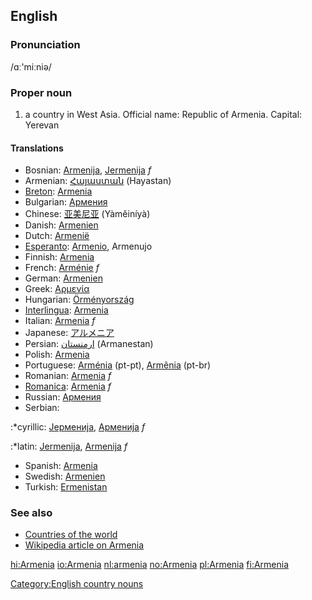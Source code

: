 {{wikipedia}}
==English==
===Pronunciation===
/&#593;ː'miːniə/
===Proper noun===
# a country in West Asia. Official name: Republic of Armenia. Capital: Yerevan

====Translations====
*Bosnian: [[Armenija]], [[Jermenija]] ''f''
*Armenian: [[Հայաստան]] (Hayastan)
*[[Breton]]: [[Armenia]]
*Bulgarian: [[Армения]]
*Chinese: [[亚美尼亚]] (Yàměiníyà)
*Danish: [[Armenien]]
*Dutch: [[Armenië]]
*[[Esperanto]]: [[Armenio]], Armenujo
*Finnish: [[Armenia]]
*French: [[Arménie]] ''f''
*German: [[Armenien]]
*Greek: [[Αρμενία]]
*Hungarian: [[Örményország]]
*[[Interlingua]]: [[Armenia]]
*Italian: [[Armenia]] ''f''
*Japanese: [[アルメニア]]
*Persian: [[ارمنستان]] (Armanestan)
*Polish: [[Armenia]]
*Portuguese: [[Arménia]] (pt-pt), [[Armênia]] (pt-br)
*Romanian: [[Armenia]] ''f''
*[[Romanica]]: [[Armenia]] ''f''
*Russian: [[Армения]]
*Serbian:
:*cyrillic: [[Јерменија]], [[Арменија]] ''f''
:*latin: [[Jermenija]], [[Armenija]] ''f''
*Spanish: [[Armenia]]
*Swedish: [[Armenien]]
*Turkish: [[Ermenistan]]

===See also===
*[[Countries of the world]]
*[[w:Armenia|Wikipedia article on Armenia]]
[[Category:English country nouns]]

[[hi:Armenia]]
[[io:Armenia]]
[[nl:armenia]]
[[no:Armenia]]
[[pl:Armenia]]
[[fi:Armenia]]